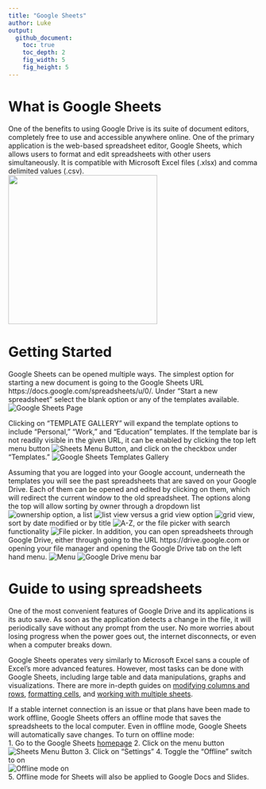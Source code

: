 ```yaml
---
title: "Google Sheets"
author: Luke
output:
  github_document:
    toc: true
    toc_depth: 2
    fig_width: 5
    fig_height: 5
---
```


# What is Google Sheets
One of the benefits to using Google Drive is its suite of document editors, completely free to use and accessible anywhere online. One of the primary application is the web-based spreadsheet editor, Google Sheets, which allows users to format and edit spreadsheets with other users simultaneously. It is compatible with Microsoft Excel files (.xlsx) and comma delimited values (.csv).  
<img src="https://user-images.githubusercontent.com/21327023/26968653-ca88f84e-4cd0-11e7-9f7f-006eff1dd41e.png" width="300">

# Getting Started
Google Sheets can be opened multiple ways. The simplest option for starting a new document is going to the Google Sheets URL https://docs.google.com/spreadsheets/u/0/. Under "Start a new spreadsheet" select the blank option or any of the templates available. 
![Google Sheets Page](https://user-images.githubusercontent.com/21327023/26968650-c79d6458-4cd0-11e7-8107-004b4813cd69.png)

Clicking on "TEMPLATE GALLERY" will expand the template options to include "Personal," "Work," and "Education" templates. If the template bar is not readily visible in the given URL, it can be enabled by clicking the top left menu button ![Sheets Menu Button](https://user-images.githubusercontent.com/21327023/26970155-4fea4740-4cd6-11e7-99a4-5f2b9c1046dd.png), and click on the checkbox under "Templates."
![Google Sheets Templates Gallery](https://user-images.githubusercontent.com/21327023/26968642-c1fbb220-4cd0-11e7-8d4e-8c27a3bd070b.png)

Assuming that you are logged into your Google account, underneath the templates you will see the past spreadsheets that are saved on your Google Drive. Each of them can be opened and edited by clicking on them, which will redirect the current window to the old spreadsheet. The options along the top will allow sorting by owner through a dropdown list ![ownership option](https://user-images.githubusercontent.com/21327023/26970702-4e18fdec-4cd8-11e7-840f-cc14b4b80cd2.png), a list ![list view](https://user-images.githubusercontent.com/21327023/26970705-4e1f7bb8-4cd8-11e7-8de6-36fa71efdeba.png) versus a grid view option ![grid view](https://user-images.githubusercontent.com/21327023/26970900-042c6006-4cd9-11e7-80de-8cc420cfc0fc.png), sort by date modified or by title ![A-Z](https://user-images.githubusercontent.com/21327023/26970706-4e218e94-4cd8-11e7-8e4c-b4b03d845927.png), or the file picker with search functionality ![File picker](https://user-images.githubusercontent.com/21327023/26970704-4e1bdf44-4cd8-11e7-87ce-397cfafa0ec7.png). In addition, you can open spreadsheets through Google Drive, either through going to the URL https://drive.google.com or opening your file manager and opening the Google Drive tab on the left hand menu. 
![Menu](https://user-images.githubusercontent.com/21327023/26968890-b6ee7d62-4cd1-11e7-96ea-7246fe7ccfce.png)
![Google Drive menu bar](https://user-images.githubusercontent.com/21327023/26968889-b6edc7e6-4cd1-11e7-989a-60968cadd8de.png)

# Guide to using spreadsheets
One of the most convenient features of Google Drive and its applications is its auto save. As soon as the application detects a change in the file, it will periodically save without any prompt from the user. No more worries about losing progress when the power goes out, the internet disconnects, or even when a computer breaks down. 

Google Sheets operates very similarly to Microsoft Excel sans a couple of Excel's more advanced features. However, most tasks can be done with Google Sheets, including large table and data manipulations, graphs and visualizations. There are more in-depth guides on [modifying columns and rows](https://www.gcflearnfree.org/googlespreadsheets/modifying-columns-rows-and-cells/1/), [formatting cells](https://www.gcflearnfree.org/googlespreadsheets/formatting-cells/1/), and [working with multiple sheets](https://www.gcflearnfree.org/googlespreadsheets/working-with-multiple-sheets/1/).

If a stable internet connection is an issue or that plans have been made to work offline, Google Sheets offers an offline mode that saves the spreadsheets to the local computer. Even in offline mode, Google Sheets will automatically save changes. 
To turn on offline mode:  
1. Go to the Google Sheets [homepage](https://docs.google.com/spreadsheets/u/0/) 
2. Click on the menu button ![Sheets Menu Button](https://user-images.githubusercontent.com/21327023/26970155-4fea4740-4cd6-11e7-99a4-5f2b9c1046dd.png)
3. Click on "Settings"
4. Toggle the "Offline" switch to on  
![Offline mode on](https://user-images.githubusercontent.com/21327023/26970156-4febf0b8-4cd6-11e7-87b2-2cb5d40ef7f6.png)  
5. Offline mode for Sheets will also be applied to Google Docs and Slides.
